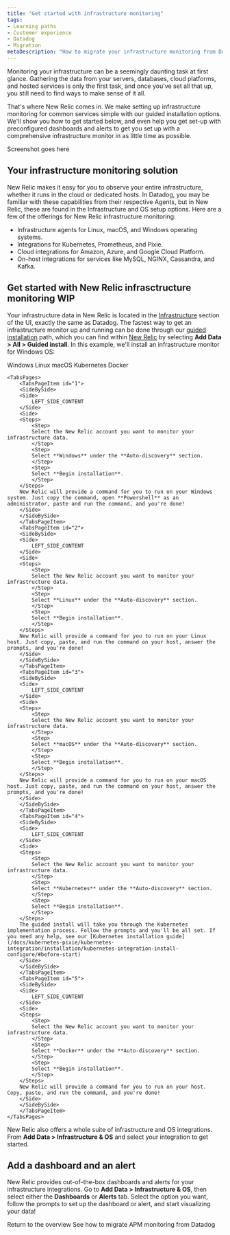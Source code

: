 ```yaml
---
title: "Get started with infrastructure monitoring"
tags:
- Learning paths
- Customer experience
- Datadog
- Migration
metaDescription: "How to migrate your infrastructure monitoring from Datadog to New Relic."
---
```



Monitoring your infrastructure can be a seemingly daunting task at first glance. Gathering the data from your servers, databases, cloud platforms, and hosted services is only the first task, and once you've set all that up, you still need to find ways to make sense of it all. 

That's where New Relic comes in. We make setting up infrastructure monitoring for common services simple with our guided installation options. We'll show you how to get started below, and even help you get set-up with preconfigured dashboards and alerts to get you set up with a comprehensive infrastructure monitor in as little time as possible.

Screenshot goes here

## Your infrastructure monitoring solution

New Relic makes it easy for you to observe your entire infrastructure, whether it runs in the cloud or dedicated hosts. In Datadog, you may be familiar with these capabilities from their respective Agents, but in New Relic, these are found in the Infrastructure and OS setup options. Here are a few of the offerings for New Relic infrastructure monitoring:

* Infrastructure agents for Linux, macOS, and Windows operating systems.
* Integrations for Kubernetes, Prometheus, and Pixie.
* Cloud integrations for Amazon, Azure, and Google Cloud Platform.
* On-host integrations for services like MySQL, NGINX, Cassandra, and Kafka.

## Get started with New Relic infrasctructure monitoring WIP

Your infrastructure data in New Relic is located in the [Infrastructure](https://one.newrelic.com/infra) section of the UI, exactly the same as Datadog. The fastest way to get an infrastructure monitor up and running can be done through our [guided installation](https://one.newrelic.com/launcher/nr1-core.explorer?pane=eyJuZXJkbGV0SWQiOiJucjEtY29yZS5saXN0aW5nIn0=&cards[0]=eyJuZXJkbGV0SWQiOiJucjEtaW5zdGFsbC1uZXdyZWxpYy5ucjEtaW5zdGFsbC1uZXdyZWxpYyIsImFjdGl2ZUNvbXBvbmVudCI6IlZUU09FbnZpcm9ubWVudCIsInBhdGgiOiJndWlkZWQifQ==) path, which you can find within [New Relic](https://one.newrelic.com) by selecting **Add Data > All > Guided install**. In this example, we'll install an infrastructure monitor for Windows OS:

<Tabs>
	<TabsBar>
        <TabsBarItem id="1">
            Windows
        </TabsBarItem>
        <TabsBarItem id="2">
            Linux
        </TabsBarItem>
        <TabsBarItem id="3">
            macOS
        </TabsBarItem>
        <TabsBarItem id="4">
            Kubernetes
        </TabsBarItem>
        <TabsBarItem id="5">
            Docker
        </TabsBarItem>
    </TabsBar>

    <TabsPages>
        <TabsPageItem id="1">
        <SideBySide>
        <Side>
            LEFT_SIDE_CONTENT
        </Side>
        <Side>
        <Steps>
            <Step>
            Select the New Relic account you want to monitor your infrastructure data.  
            </Step>
            <Step>
            Select **Windows** under the **Auto-discovery** section.
            </Step>
            <Step>
            Select **Begin installation**.
            </Step>
        </Steps>
        New Relic will provide a command for you to run on your Windows system. Just copy the command, open **Powershell** as an administrator, paste and run the command, and you're done!
        </Side>
        </SideBySide>
        </TabsPageItem>
        <TabsPageItem id="2">
        <SideBySide>
        <Side>
            LEFT_SIDE_CONTENT
        </Side>
        <Side>
        <Steps>
            <Step>
            Select the New Relic account you want to monitor your infrastructure data.  
            </Step>
            <Step>
            Select **Linux** under the **Auto-discovery** section.
            </Step>
            <Step>
            Select **Begin installation**.
            </Step>
        </Steps>
        New Relic will provide a command for you to run on your Linux host. Just copy, paste, and run the command on your host, answer the prompts, and you're done!
        </Side>
        </SideBySide>
        </TabsPageItem>
        <TabsPageItem id="3">
        <SideBySide>
        <Side>
            LEFT_SIDE_CONTENT
        </Side>
        <Side>
        <Steps>
            <Step>
            Select the New Relic account you want to monitor your infrastructure data.  
            </Step>
            <Step>
            Select **macOS** under the **Auto-discovery** section.
            </Step>
            <Step>
            Select **Begin installation**.
            </Step>
        </Steps>
        New Relic will provide a command for you to run on your macOS host. Just copy, paste, and run the command on your host, answer the prompts, and you're done!
        </Side>
        </SideBySide>
        </TabsPageItem>
        <TabsPageItem id="4">
        <SideBySide>
        <Side>
            LEFT_SIDE_CONTENT
        </Side>
        <Side>
        <Steps>
            <Step>
            Select the New Relic account you want to monitor your infrastructure data.  
            </Step>
            <Step>
            Select **Kubernetes** under the **Auto-discovery** section.
            </Step>
            <Step>
            Select **Begin installation**.
            </Step>
        </Steps>
        The guided install will take you through the Kubernetes implementation process. Follow the prompts and you'll be all set. If you need any help, see our [Kubernetes installation guide](/docs/kubernetes-pixie/kubernetes-integration/installation/kubernetes-integration-install-configure/#before-start)
        </Side>
        </SideBySide>
        </TabsPageItem>
        <TabsPageItem id="5">
        <SideBySide>
        <Side>
            LEFT_SIDE_CONTENT
        </Side>
        <Side>
        <Steps>
            <Step>
            Select the New Relic account you want to monitor your infrastructure data.  
            </Step>
            <Step>
            Select **Docker** under the **Auto-discovery** section.
            </Step>
            <Step>
            Select **Begin installation**.
            </Step>
        </Steps>
        New Relic will provide a command for you to run on your host. Copy, paste, and run the command, and you're done! 
        </Side>
        </SideBySide>
        </TabsPageItem>
    </TabsPages>
</Tabs>

New Relic also offers a whole suite of infrastructure and OS integrations. From **Add Data > Infrastructure & OS** and select your integration to get started. 

## Add a dashboard and an alert

New Relic provides out-of-the-box dashboards and alerts for your infrastructure integrations. Go to **Add Data > Infrastructure & OS**, then select either the **Dashboards** or **Alerts** tab. Select the option you want, follow the prompts to set up the dashboard or alert, and start visualizing your data!

<SideBySide>
    <Side>
        <DocTiles variant="labs">
            <DocTile
                path="/docs/journey-migration/migrating-from-dd/"
                label={{text: '⬅️ PREVIOUS', color: '#AFE2E3'}}    
            >
                Return to the overview
            </DocTile>
        </DocTiles>
    </Side>
    <Side>
        <DocTiles variant="labs">
            <DocTile
                path="/docs/journey-migration/migrating-apm/"
                label={{text: 'NEXT ➡️', color: '#AFE2E3'}}    
            >
                See how to migrate APM monitoring from Datadog
            </DocTile>
        </DocTiles>
    </Side>
</SideBySide>